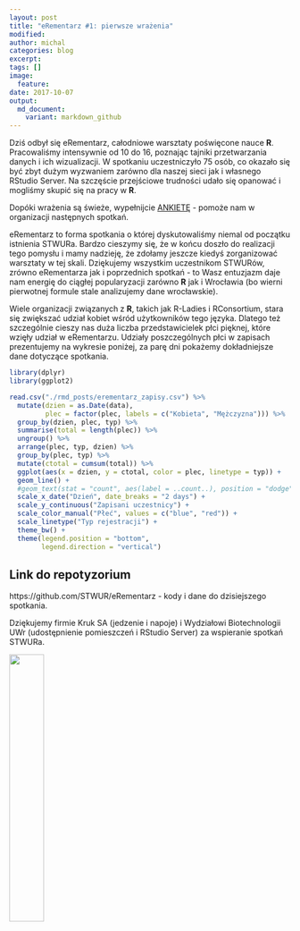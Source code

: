 ```yaml
---
layout: post
title: "eRementarz #1: pierwsze wrażenia"
modified:
author: michal
categories: blog
excerpt:
tags: []
image:
  feature:
date: 2017-10-07
output:
  md_document:
    variant: markdown_github
---
```


Dziś odbył się eRementarz, całodniowe warsztaty poświęcone nauce **R**. Pracowaliśmy intensywnie od 10 do 16, poznając tajniki przetwarzania danych i ich wizualizacji. W spotkaniu uczestniczyło 75 osób, co okazało się być zbyt dużym wyzwaniem zarówno dla naszej sieci jak i własnego RStudio Server. Na szczęście przejściowe trudności udało się opanować i mogliśmy skupić się na pracy w **R**. 

Dopóki wrażenia są świeże, wypełnijcie [ANKIETĘ](https://docs.google.com/forms/d/e/1FAIpQLSdhiH25dyuI63-UARmNl1yxNxqqAYLQ44nrCHnJ7yWX9HbHBw/viewform?ts=59d91788) - pomoże nam w organizacji następnych spotkań.

eRementarz to forma spotkania o której dyskutowaliśmy niemal od początku istnienia STWURa. Bardzo cieszymy się, że w końcu doszło do realizacji tego pomysłu i mamy nadzieję, że zdołamy jeszcze kiedyś zorganizować warsztaty w tej skali. Dziękujemy wszystkim uczestnikom STWURów, zrówno eRementarza jak i poprzednich spotkań - to Wasz entuzjazm daje nam energię do ciągłej popularyzacji zarówno **R** jak i Wrocławia (bo wierni pierwotnej formule stale analizujemy dane wrocławskie).

Wiele organizacji związanych z **R**, takich jak R-Ladies i RConsortium, stara się zwiększać udział kobiet wśród użytkowników tego języka. Dlatego też szczególnie cieszy nas duża liczba przedstawicielek płci pięknej, które wzięły udział w eRementarzu. Udziały poszczególnych płci w zapisach prezentujemy na wykresie poniżej, za parę dni pokażemy dokładniejsze dane dotyczące spotkania.

```r
library(dplyr)
library(ggplot2)

read.csv("./rmd_posts/erementarz_zapisy.csv") %>% 
  mutate(dzien = as.Date(data),
         plec = factor(plec, labels = c("Kobieta", "Mężczyzna"))) %>% 
  group_by(dzien, plec, typ) %>% 
  summarise(total = length(plec)) %>% 
  ungroup() %>% 
  arrange(plec, typ, dzien) %>% 
  group_by(plec, typ) %>% 
  mutate(ctotal = cumsum(total)) %>% 
  ggplot(aes(x = dzien, y = ctotal, color = plec, linetype = typ)) +
  geom_line() +
  #geom_text(stat = "count", aes(label = ..count..), position = "dodge") +
  scale_x_date("Dzień", date_breaks = "2 days") +
  scale_y_continuous("Zapisani uczestnicy") + 
  scale_color_manual("Płeć", values = c("blue", "red")) +
  scale_linetype("Typ rejestracji") +
  theme_bw() +
  theme(legend.position = "bottom",
        legend.direction = "vertical")
```

## Link do repotyzorium

https://github.com/STWUR/eRementarz - kody i dane do dzisiejszego spotkania.

Dziękujemy firmie Kruk SA (jedzenie i napoje) i Wydziałowi Biotechnologii UWr (udostępnienie pomieszczeń i RStudio Server) za wspieranie spotkań STWURa.

<img src='https://stwur.github.io/STWUR//images/kruk_logo.jpg' id="logo" height="35%" width="35%"/>
